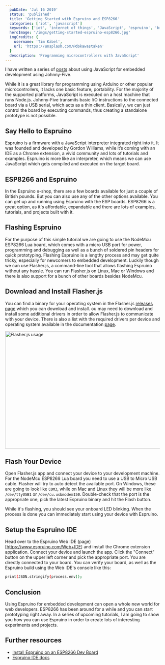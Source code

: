 ```yaml
---
  pubDate: 'Jul 16 2019'
  status: 'published'
  title: 'Getting Started with Espruino and ESP8266'
  categories: ['iot', 'javascript']
  keywords: ['iot', 'internet of things', 'JavaScript', 'espruino', 'breadboard', 'ESP8266','hardware']
  heroImage: '/imgs/getting-started-espruino-esp8266.jpg'
  imgCredits: {
    username: 'Tim Käbel',
    url: 'https://unsplash.com/@dokawastaken'
  }
  description: 'Programming microcontrollers with JavaScript'
---
```




I have written a series of [posts](https://www.vorillaz.com/iot/) about using JavaScript for embedded development using Johnny-Five.

While it is a great library for programming using Arduino or other popular microcontrollers, it lacks one basic feature, portability.
For the majority of the supported platforms, JavaScript is executed on a host machine that runs Node.js. Johnny-Five transmits basic I/O instructions to the connected board via a USB serial, which acts as a thin client. Basically, we can just control the board by executing commands, thus creating a standalone prototype is not possible.

## Say Hello to Espruino
Espruino is a firmware with a JavaScript interpreter integrated right into it. It was founded and developed by Gordon Williams, while it’s coming with an IDE as a Chrome extension, a vivid community and lots of tutorials and examples. Espruino is more like an interpreter, which means we can use JavaScript which gets compiled and executed on the target board.

## ESP8266 and Espruino
In the Espruino e-shop, there are a few boards available for just a couple of British pounds. But you can also use any of the other options available. You can get up and running using Espruino with the ESP boards. ESP8266 is a great option, as it's affordable, expandable and there are lots of examples, tutorials, and projects built with it.

## Flashing Espruino
For the purpose of this simple tutorial we are going to use the NodeMcu ESP8266 Lua board, which comes with a micro USB port for power, programming and debugging as well as a bunch of soldered pin headers for quick prototyping. Flashing Espruino is a lengthy process and may get quite tricky, especially for newcomers to embedded development. Luckily though we can use Flasher.js, a command-line tool that allows flashing Espruino without any hassle. You can run Flasher.js on Linux, Mac or Windows and there is also support for a bunch of other boards besides NodeMcu.

## Download and Install Flasher.js
You can find a binary for your operating system in the Flasher.js [releases page](https://www.espruino.com/Download) which you can download and install. ou may need to download and install some additional drivers in order to allow Flasher.js to communicate with your device. There is also a list with the required drivers per device and operating system available in the documentation [page](https://guides.thingssdk.com/flasher.js/compatible_devices.html).

<Image src="/imgs/flasher-js-flashing.jpg" title="Flashing Espruino with Flasher.js" alt="Flasher.js usage" 
width="661"
height="382"
caption="Flashing Espruino with Flasher.js"/>




## Flash Your Device
Open Flasher.js app and connect your device to your development machine. For the NodeMcu ESP8266 Lua board you need to use a USB to Micro USB cable. Flasher will try to auto detect the available port. On Windows, these are going to look like `COM3`, while on Mac and Linux they will be more like `/dev/ttyUSB1` or `/dev/cu.usbmodem150`. Double-check that the port is the appropriate one, pick the latest Espruino binary and hit the Flash button.

While it's flashing, you should see your onboard LED blinking. When the process is done you can immediately start using your device with Espruino.




## Setup the Espruino IDE
Head over to the Espruino Web IDE (page)[https://www.espruino.com/Web+IDE] and install the Chrome extension application. Connect your device and launch the app. Click the "Connect" button on the upper left corner and pick the appropriate port. You are directly connected to your board. You can verify your board, as well as the Espruino build using the Web IDE's console like this:
```bash
print(JSON.stringify(process.env));
```

## Conclusion
Using Espruino for embedded development can open a whole new world for web developers. ESP8266 has been around for a while and you can start prototyping right away. In a series of upcoming tutorials, I am going to show you how you can use Espruino in order to create lots of interesting experiments and projects.

## Further resources
- [Install Espruino on an ESP8266 Dev Board](https://www.youtube.com/watch?v=j9xwgeE9u8E)
- [Espruino IDE docs](https://www.espruino.com/Quick+Start+Code)
